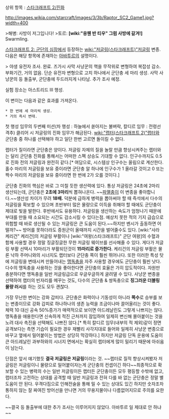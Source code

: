 상위 항목 : [[스타크래프트 2/진화]]

http://images.wikia.com/starcraft/images/3/3b/Raptor_SC2_Game1.jpg?width=400

>해병: 사방이 저그입니다!
>토르: '''[wiki:"응웬 반 티우" 그럼 사방에 갈겨!]'''
　
Swarmling.

[[스타크래프트 2: 군단의 심장]]에서 등장하는 [[wiki:"저글링(스타크래프트)"저글링]] 변종. 다음은 해당 항목에 존재하는 [[아바투르]]의 설명이다.

> 야생 유전자 조사. 완료. 즈가시 사막 사냥꾼의 핵을 무작위로 변형하여 복잡성 감소. 부화기간, 거의 없음. 단순 유전자 변형으로 고치 하나에서 군단충 세 마리 생성. 사막 사냥꾼의 등 돌출부, 군단충에 두드러지게 나타남. 추가 조사 예정.


실험 장소는 아스트리드 Ⅲ 행성.

이 변이는 다음과 같은 효과를 가져온다.

 * 한 번에 세 마리씩 생성.
 * 거의 즉시 변태.

첫 행성 임무의 두번째 미션(차 행성 : 하늘에서 쏟아지는 불벼락, 칼디르 임무 : 전령선 격추) 클리어 시 저글링의 진화 임무가 해금된다. [[wiki:"랩터(스타크래프트 2)"랩터]]와 군단충 중 하나를 선택해야 하고 일단 한번 고르면 돌이킬 수 없다. 

랩터가 질이라면 군단충은 양이다. 저글링 자체의 질을 놀랄 만큼 향상시켜주는 랩터와는 달리 군단충 진화를 통해서는 어떠한 스펙 상승도 기대할 수 없다. 인구수까지도 0.5로 진화 전의 저글링과 완전히 같다.[* 여담으로, 시스템상 인구수는 올림으로 계산한다. 홀수 마리의 저글링을 보유 중이라면 군단충 알 하나에 인구수가 1 올라갈 것이고 0 또는 짝수 마리의 저글링을 보유 중이라면 한 번에 2가 오를 것이다.] 

군단충 진화의 핵심은 바로 그 미칠 듯한 생산력에 있다. 통상 저글링은 24초에 2마리 생산되는데, 군단충은 '''2초에 3마리'''씩 뽑혀나온다. ~~[[파멸충]]이 이 변종을 좋아합니다.~~생산성 차이가 무려 '''18배.''' 덕분에 급하게 병력을 뽑아써야 할 때 즉석에서 다수의 저글링을 확보할 수 있으며 초반부터 많은 물량으로 이득을 취해야 할 때에도 군단충이 제대로 빛을 발한다. 후반에서도 유용하다. 저글링을 생산하는 속도가 엄청나기 때문에 부대를 만들 때 소요되는 시간도 감소시킬 수 있다는점. 예상치 못한 적의 기지 급습으로 위험할 때 바로 생산될 수 있는 저글링은 큰 도움이 된다.~~하지만 벤시가 출동하면 어떨까?~~  방어를 못하더라도 증원군이 올때까지 시간을 벌어줄수도 있다. [wiki:"사라 케리건" 케리건]의 저글링 부활이나 [wiki:"여왕(스타크래프트)" 군단 여왕]의 수혈과 함께 사용할 경우 정말 징글징글한 무한 저글링 웨이브를 선사해줄 수 있다. 게다가 저글링 부활 선택시 10마리가 부활되던것이 '''15마리로 증가한다.'''
케리건의 저글링 부활은 물론 낙하 주머니와의 시너지도 랩터보다 군단충 쪽이 훨씬 뛰어나다. 또한 이러한 특성 탓에 저글링을 변태시켜 만들어내는 [[맹독충]]을 자주 사용할 경우에도 군단충이 훨씬 낫다. 다수의 맹독충을 사용하는 것을 좋아한다면 군단충의 효율은 가히 압도적이다. 자원만 충분하다면 맹독충을 일반 저글링급으로 우글우글하게 굴려댈 수 있다. 사냥꾼 변종을 선택하여 랩터의 빈자리를 메꾸는 것도, 다수의 군단충 & 쌍독충으로 '''징그러운 더블링 물량 러시'''를 하는 것도 모두 괜찮다.


가장 무난한 변이는 강화 갑피다. 군단충은 화력이나 기동성이 아니라 '''쪽수'''로 승부를 보는 변종이므로 강화 갑피로 하나하나의 생존 능력을 조금이나마 끌어올리는 것이 좋다. 체력 10 대신 공속 50%증가가 매력적으로 보이면 아드레날린도 그렇게 나쁘지는 않다. 맹독충을 애용한다면 신속하게 적진 근처까지 잠입하여 일제히 변신해 몰아붙이는 것을 노려 대사 촉진을 선택해도 나쁘진 않다.[* 특히 칼디르 임무(내부의 적 제외)같이 정면공격보다는 측면 기습이 필요한 경우 재빨리 사각지대로 들어와 일제히 사냥꾼 변종으로 바꾸고 옆에서 밀어붙이는 방법은 상당히 막강하다.] 하지만 저글링 단독 운용에 도움이 큰 아드레날린 과부하와의 시너지 면에서는 확실히 랩터에게 많이 밀리기 때문에 아쉬움이 남는다.

단점은 앞서 얘기했듯 '''결국 저글링은 저글링'''이라는 것. ~~랩터로 질적 향상시켜봤자 저글링은 저글링이니 물량으로 밀어붙이자는게 군단충의 컨셉이긴 하다~~최종적으로 확보할 수 있는 병력의 수는 일반 저글링이든 랩터든 군단충이든 모두 평등할 수밖에 없고, 랩터조차 고전하는 상대를 공격할 때 일반 저글링과 전혀 다를 바 없는 군단충은 정말 별 도움이 안 된다. 우격다짐으로 인해전술을 통해 밀 수 있는 상대도 있긴 하지만 숫자조차 통하지 않는 잘 짜여진 방어선을 만나면 거의 무용지물이나 다름없어지므로 주의를 요한다.

~~결국 등 돌출부에 대한 추가 조사는 이루어지지 않았다. 아바투르 일 제대로 안 하냐~~
